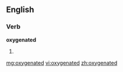 ==English==

===Verb===
'''oxygenated'''

# {{past of|[[oxygenate]]}}

[[mg:oxygenated]]
[[vi:oxygenated]]
[[zh:oxygenated]]